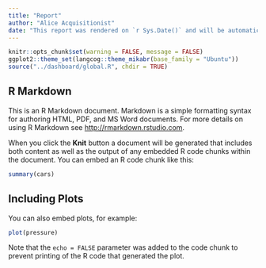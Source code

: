```yaml
---
title: "Report"
author: "Alice Acquisitionist"
date: "This report was rendered on `r Sys.Date()` and will be automatically re-rendered nightly, reflecting any changes in the data or code."
---
```


```r
knitr::opts_chunk$set(warning = FALSE, message = FALSE)
ggplot2::theme_set(langcog::theme_mikabr(base_family = "Ubuntu"))
source("../dashboard/global.R", chdir = TRUE)
```


## R Markdown

This is an R Markdown document. Markdown is a simple formatting syntax for authoring HTML, PDF, and MS Word documents. For more details on using R Markdown see <http://rmarkdown.rstudio.com>.

When you click the **Knit** button a document will be generated that includes both content as well as the output of any embedded R code chunks within the document. You can embed an R code chunk like this:

```r
summary(cars)
```

## Including Plots

You can also embed plots, for example:

```r
plot(pressure)
```

Note that the `echo = FALSE` parameter was added to the code chunk to prevent printing of the R code that generated the plot.
